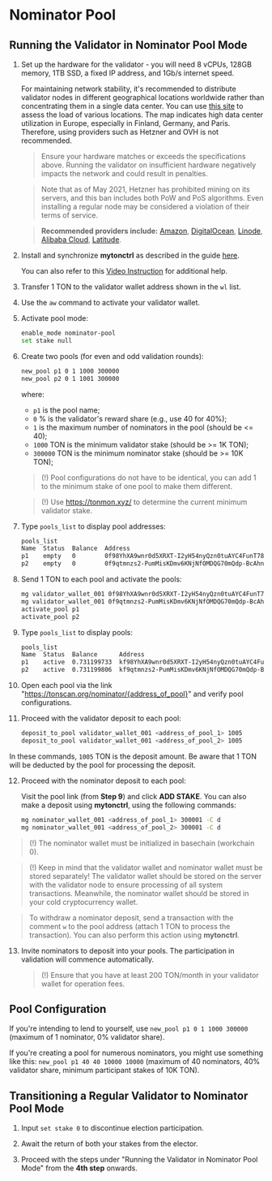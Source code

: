 # Nominator Pool

## Running the Validator in Nominator Pool Mode

1. Set up the hardware for the validator - you will need 8 vCPUs, 128GB memory, 1TB SSD, a fixed IP address, and 1Gb/s internet speed.

   For maintaining network stability, it's recommended to distribute validator nodes in different geographical locations worldwide rather than concentrating them in a single data center. You can use [this site](https://status.toncenter.com/) to assess the load of various locations. The map indicates high data center utilization in Europe, especially in Finland, Germany, and Paris. Therefore, using providers such as Hetzner and OVH is not recommended.

   > Ensure your hardware matches or exceeds the specifications above. Running the validator on insufficient hardware negatively impacts the network and could result in penalties.

   > Note that as of May 2021, Hetzner has prohibited mining on its servers, and this ban includes both PoW and PoS algorithms. Even installing a regular node may be considered a violation of their terms of service.

   > **Recommended providers include:** [Amazon](https://aws.amazon.com/), [DigitalOcean](https://www.digitalocean.com/), [Linode](https://www.linode.com/), [Alibaba Cloud](https://alibabacloud.com/), [Latitude](https://www.latitude.sh/).

2. Install and synchronize **mytonctrl** as described in the guide [here](/v3/guidelines/nodes/running-nodes/full-node#how-to-run-a-node-video).

   You can also refer to this [Video Instruction](https://ton.org/docs/#/nodes/run-node) for additional help.

3. Transfer 1 TON to the validator wallet address shown in the `wl` list.

4. Use the `aw` command to activate your validator wallet.

5. Activate pool mode:

    ```bash
    enable_mode nominator-pool
    set stake null
    ```

6. Create two pools (for even and odd validation rounds):

   ```bash
   new_pool p1 0 1 1000 300000
   new_pool p2 0 1 1001 300000
   ```

   where:
    * `p1` is the pool name;
    * `0` % is the validator's reward share (e.g., use 40 for 40%);
    * `1` is the maximum number of nominators in the pool (should be \<= 40);
    * `1000` TON is the minimum validator stake (should be >= 1K TON);
    * `300000` TON is the minimum nominator stake (should be >= 10K TON);

   > (!) Pool configurations do not have to be identical, you can add 1 to the minimum stake of one pool to make them different.

   > (!) Use https://tonmon.xyz/ to determine the current minimum validator stake.

7. Type `pools_list` to display pool addresses:

   ```bash
   pools_list
   Name  Status  Balance  Address
   p1    empty   0        0f98YhXA9wnr0d5XRXT-I2yH54nyQzn0tuAYC4FunT780qIT
   p2    empty   0        0f9qtmnzs2-PumMisKDmv6KNjNfOMDQG70mQdp-BcAhnV5jL
   ```

8. Send 1 TON to each pool and activate the pools:

   ```bash
   mg validator_wallet_001 0f98YhXA9wnr0d5XRXT-I2yH54nyQzn0tuAYC4FunT780qIT 1
   mg validator_wallet_001 0f9qtmnzs2-PumMisKDmv6KNjNfOMDQG70mQdp-BcAhnV5jL 1
   activate_pool p1
   activate_pool p2
   ```

9. Type `pools_list` to display pools:

   ```bash
   pools_list
   Name  Status  Balance      Address
   p1    active  0.731199733  kf98YhXA9wnr0d5XRXT-I2yH54nyQzn0tuAYC4FunT780v_W
   p2    active  0.731199806  kf9qtmnzs2-PumMisKDmv6KNjNfOMDQG70mQdp-BcAhnV8UO
   ```

10. Open each pool via the link "https://tonscan.org/nominator/{address_of_pool}" and verify pool configurations.

11. Proceed with the validator deposit to each pool:

    ```bash
    deposit_to_pool validator_wallet_001 <address_of_pool_1> 1005
    deposit_to_pool validator_wallet_001 <address_of_pool_2> 1005
    ```

   In these commands, `1005` TON is the deposit amount. Be aware that 1 TON will be deducted by the pool for processing the deposit.

12. Proceed with the nominator deposit to each pool:

    Visit the pool link (from **Step 9**) and click **ADD STAKE**.
    You can also make a deposit using **mytonctrl**, using the following commands:

    ```bash
    mg nominator_wallet_001 <address_of_pool_1> 300001 -C d
    mg nominator_wallet_001 <address_of_pool_2> 300001 -C d
    ```

   > (!) The nominator wallet must be initialized in basechain (workchain 0).

   > (!) Keep in mind that the validator wallet and nominator wallet must be stored separately! The validator wallet should be stored on the server with the validator node to ensure processing of all system transactions. Meanwhile, the nominator wallet should be stored in your cold cryptocurrency wallet.

   > To withdraw a nominator deposit, send a transaction with the comment `w` to the pool address (attach 1 TON to process the transaction). You can also perform this action using **mytonctrl**.

13. Invite nominators to deposit into your pools. The participation in validation will commence automatically.

    > (!) Ensure that you have at least 200 TON/month in your validator wallet for operation fees.

## Pool Configuration

If you're intending to lend to yourself, use `new_pool p1 0 1 1000 300000` (maximum of 1 nominator, 0% validator share).

If you're creating a pool for numerous nominators, you might use something like this: `new_pool p1 40 40 10000 10000` (maximum of 40 nominators, 40% validator share, minimum participant stakes of 10K TON).

## Transitioning a Regular Validator to Nominator Pool Mode

1. Input `set stake 0` to discontinue election participation.

2. Await the return of both your stakes from the elector.

3. Proceed with the steps under "Running the Validator in Nominator Pool Mode" from the **4th step** onwards.
